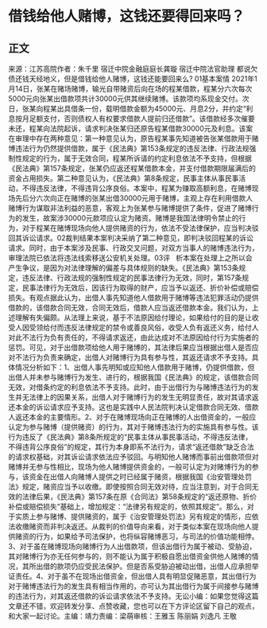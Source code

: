 # 借钱给他人赌博，这钱还要得回来吗？
## 正文
来源：江苏高院作者：朱千里 宿迁中院金融庭庭长龚璇 宿迁中院法官助理 都说欠债还钱天经地义，但是借钱给他人赌博，这钱还能要回来么? 01基本案情 2021年1月14日，张某在赌场赌博，输光自带赌资后向在场的程某借款，程某分六次每次5000元向张某出借款项共计30000元供其继续赌博。该款项均系现金交付。次日，张某向程某出具借条一份，载明借款金额为45000元、月息2分，并约定“利息按月足额支付，否则债权人有权要求借款人提前归还借款”。该借款经多次催要未还，程某向法院起诉，请求判决张某归还原告程某借款30000元及利息。该案在审理中存在两种意见：第一种意见认为，原告程某事先知道被告张某借款用于赌博违法行为仍然提供借款，属于《民法典》第153条规定的违反法律、行政法规强制性规定的行为，属于无效合同，程某所诉请的约定利息依法不予支持，但根据《民法典》第157条规定，张某仍应返还程某借款本金，并支付借款期限届满后的资金占用损失。第二种意见认为，《民法典》第8条规定，民事主体从事民事活动，不得违反法律，不得违背公序良俗。本案中，程某为赚取高额利息，在赌博现场先后分六次向正在赌博的张某出借30000元用于赌博，主观上存在利用借款人赌博行为谋取非法利益的恶意，客观上为张某参与赌博提供了条件，促进了赌博行为的发生，故案涉30000元款项应认定为赌资。赌博是我国法律明令禁止的行为，对于程某在赌博现场向他人提供赌资的行为，依法不受法律保护，应当判决驳回其诉讼请求。02裁判结果本案判决采纳了第二种意见，即判决驳回程某的诉讼请求。同时，由于本案涉及民事、行政交叉问题，对双方当事人的赌博违法行为，审理法院已依法将违法线索移送公安机关处理。03评   析本案在处理上之所以会产生争议，是因为对法律理解的偏差与具体规则的缺失。《民法典》第153条规定，违反法律、行政法规的强制性规定的民事法律行为无效，同时，第157条规定，民事法律行为无效后，因该行为取得的财产，应当予以返还、折价补偿或赔偿损失。有观点据此认为，出借人事先知道他人借款用于赌博等违法犯罪活动仍提供借款的，该借款合同无效，合同无效后，借款人应当返还借款本金。我们认为，上述理解有失偏颇。从法理上来说，基于不法原因给付理论，如果给付的目的是让收受人因受领给付而违反法律规定的禁令或善良风俗，收受人负有返还义务，给付人对此不法行为负有责任的，不得请求返还，由此达成对不法原因给付行为实施者的惩罚。可见，对于出借款项给他人用于赌博的，其法律后果应当根据出借人是否应对不法行为负责来确定，出借人对赌博行为具有参与性，其返还请求不予支持。具体情况分析如下：1、出借人事先明知或应知他人借款用于赌博，仍提供借款，但出借人并未参与赌博行为发生、进行的，根据我国《民法典》的规定，该借款合同无效，对借条约定的利息依法不予支持。此时，由于出借行为与赌博违法行为的发生并无法律上的因果关系，出借人对于赌博行为的发生无明显责任，故对其请求返还本金的诉讼请求应予支持。这也是实践中人民法院判决认定借款合同无效、借款人返还本金的主要情形。2、对于在赌博现场向正在赌博的人出借资金的，一般应认定为参与赌博（提供赌资）的行为，其对于赌博违法行为的实施具有参与性。该行为违反了《民法典》第8条所规定的“民事主体从事民事活动，不得违反法律，不得违背公序良俗”的规定，其行为本身即系不法行为，请求“返还借款”缺乏合法的请求权基础，对其诉讼请求依法应予驳回。与明知他人赌博而事前出借款项但对赌博并无参与性相比，现场为他人赌博提供资金的，一般可认定为对赌博行为的参与，该资金在出借人向赌博人提供之时已经属于赌资，根据我国《治安管理处罚法》规定，赌资应当予以收缴。即使按照合同无效对待，应当注意到，对于合同无效的法律后果，《民法典》第157条在原《合同法》第58条规定的“返还原物、折价补偿或赔偿损失”基础上，增加规定：“法律另有规定的，依照其规定”。那么，对于实质上参与赌博、提供赌资的，属于《治安管理处罚法》另有规定的情形，应依法收缴赌资而非判决返还。从裁判的价值导向来看，对于类似本案在现场向他人提供赌资的行为，如果给予司法保护，也将纵容赌博恶习，与司法的价值功能相悖。3、对于虽在赌博现场向赌博行为人出借款项，但该出借行为属于被动、受胁迫，其对赌博行为亦无任何参与的，则不能认为属于积极自愿出借资金供他人赌博的情况，其所出借的款项仍应受民法保护。但是否系受胁迫被动出借，出借人应承担举证责任。4、对于虽不在现场出借资金，但出借人具有明显促赌恶意，其出借行为对于赌博违法行为的发生具有相当作用的，亦可认为其出借行为属于间接参与赌博的违法行为，对其返还借款的诉讼请求依法不予支持。无讼小编：如果您觉得这篇文章还不错，欢迎转发分享、点赞收藏，您也可以在下方评论区留下自己的观点，和大家一起讨论。主编：靖力责编：梁萌审核：王雅玉 陈丽娟 刘逸凡 王敬